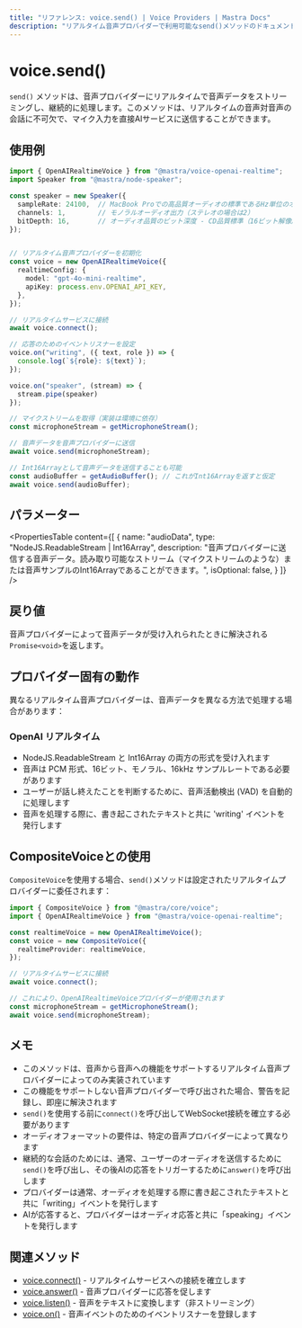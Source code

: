 ```yaml
---
title: "リファレンス: voice.send() | Voice Providers | Mastra Docs"
description: "リアルタイム音声プロバイダーで利用可能なsend()メソッドのドキュメントで、音声データをストリーミングして継続的に処理します。"
---
```


# voice.send()

`send()` メソッドは、音声プロバイダーにリアルタイムで音声データをストリーミングし、継続的に処理します。このメソッドは、リアルタイムの音声対音声の会話に不可欠で、マイク入力を直接AIサービスに送信することができます。

## 使用例

```typescript
import { OpenAIRealtimeVoice } from "@mastra/voice-openai-realtime";
import Speaker from "@mastra/node-speaker";

const speaker = new Speaker({
  sampleRate: 24100,  // MacBook Proでの高品質オーディオの標準であるHz単位のオーディオサンプルレート
  channels: 1,        // モノラルオーディオ出力（ステレオの場合は2）
  bitDepth: 16,       // オーディオ品質のビット深度 - CD品質標準（16ビット解像度）
});


// リアルタイム音声プロバイダーを初期化
const voice = new OpenAIRealtimeVoice({
  realtimeConfig: {
    model: "gpt-4o-mini-realtime",
    apiKey: process.env.OPENAI_API_KEY,
  },
});

// リアルタイムサービスに接続
await voice.connect();

// 応答のためのイベントリスナーを設定
voice.on("writing", ({ text, role }) => {
  console.log(`${role}: ${text}`);
});

voice.on("speaker", (stream) => {
  stream.pipe(speaker)
});

// マイクストリームを取得（実装は環境に依存）
const microphoneStream = getMicrophoneStream();

// 音声データを音声プロバイダーに送信
await voice.send(microphoneStream);

// Int16Arrayとして音声データを送信することも可能
const audioBuffer = getAudioBuffer(); // これがInt16Arrayを返すと仮定
await voice.send(audioBuffer);
```

## パラメーター

<PropertiesTable
  content={[
    {
      name: "audioData",
      type: "NodeJS.ReadableStream | Int16Array",
      description: "音声プロバイダーに送信する音声データ。読み取り可能なストリーム（マイクストリームのような）または音声サンプルのInt16Arrayであることができます。",
      isOptional: false,
    }
  ]}
/>

## 戻り値

音声プロバイダーによって音声データが受け入れられたときに解決される`Promise<void>`を返します。

## プロバイダー固有の動作

異なるリアルタイム音声プロバイダーは、音声データを異なる方法で処理する場合があります：

### OpenAI リアルタイム

- NodeJS.ReadableStream と Int16Array の両方の形式を受け入れます
- 音声は PCM 形式、16ビット、モノラル、16kHz サンプルレートである必要があります
- ユーザーが話し終えたことを判断するために、音声活動検出 (VAD) を自動的に処理します
- 音声を処理する際に、書き起こされたテキストと共に 'writing' イベントを発行します

## CompositeVoiceとの使用

`CompositeVoice`を使用する場合、`send()`メソッドは設定されたリアルタイムプロバイダーに委任されます：

```typescript
import { CompositeVoice } from "@mastra/core/voice";
import { OpenAIRealtimeVoice } from "@mastra/voice-openai-realtime";

const realtimeVoice = new OpenAIRealtimeVoice();
const voice = new CompositeVoice({
  realtimeProvider: realtimeVoice,
});

// リアルタイムサービスに接続
await voice.connect();

// これにより、OpenAIRealtimeVoiceプロバイダーが使用されます
const microphoneStream = getMicrophoneStream();
await voice.send(microphoneStream);
```

## メモ

- このメソッドは、音声から音声への機能をサポートするリアルタイム音声プロバイダーによってのみ実装されています
- この機能をサポートしない音声プロバイダーで呼び出された場合、警告を記録し、即座に解決されます
- `send()`を使用する前に`connect()`を呼び出してWebSocket接続を確立する必要があります
- オーディオフォーマットの要件は、特定の音声プロバイダーによって異なります
- 継続的な会話のためには、通常、ユーザーのオーディオを送信するために`send()`を呼び出し、その後AIの応答をトリガーするために`answer()`を呼び出します
- プロバイダーは通常、オーディオを処理する際に書き起こされたテキストと共に「writing」イベントを発行します
- AIが応答すると、プロバイダーはオーディオ応答と共に「speaking」イベントを発行します

## 関連メソッド

- [voice.connect()](./voice.connect) - リアルタイムサービスへの接続を確立します
- [voice.answer()](./voice.answer) - 音声プロバイダーに応答を促します
- [voice.listen()](./voice.listen) - 音声をテキストに変換します（非ストリーミング）
- [voice.on()](./voice.on) - 音声イベントのためのイベントリスナーを登録します
